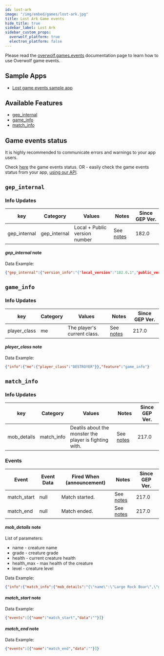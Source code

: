 ```yaml
---
id: lost-ark
image: "/img/embed/games/lost-ark.jpg"
title: Lost Ark Game events
hide_title: true
sidebar_label: Lost Ark
sidebar_custom_props:
  overwolf_platform: true
  electron_platform: false
---
```


<!-- GENERATED USING /scripts/generate.js -->

<head>
  <meta name="keywords" content="API for Lost Ark, Lost Ark API, SDK for Lost Ark, Lost Ark SDK"/>
</head>

<GameInfo gameID={21864} showCompliance={false} showDocs={true}/>

Please read the [overwolf.games.events](../events) documentation page to learn how to use Overwolf game events.

## Sample Apps

* [Lost game events sample app](https://github.com/overwolf/events-sample-apps)

## Available Features

* [gep_internal](#gep_internal)
* [game_info](#game_info)
* [match_info](#match_info)


## Game events status

It is highly recommended to communicate errors and warnings to your app users. 

Check [here](/status/) the game events status. OR -  easily check the game events status from your app, [using our API](/topics/using-events/how-to-check-events-status-from-app).

## `gep_internal`

### Info Updates

key          | Category    | Values                    | Notes                 | Since GEP Ver. |
------------ | ------------| ------------------------- | --------------------- | ------------- | 
gep_internal | gep_internal| Local + Public version number|See [notes](#gep_internal-note)|   182.0       |

#### *gep_internal* note

Data Example:

```json
{"gep_internal":{"version_info":"{"local_version":"182.0.1","public_version":"182.0.1","is_updated":true}"}},"feature":"gep_internal"}
```

## `game_info`

### Info Updates

key          | Category    | Values                    | Notes                 | Since GEP Ver. |
------------ | ------------| ------------------------- | --------------------- | ------------- | 
player_class     | me   | The player's current class.   |  See [notes](#player_class-note) |   217.0       |

#### *player_class* note

Data Example:

```json
{"info":{"me":{"player_class":"DESTROYER"}},"feature":"game_info"}
```

## `match_info`

### Info Updates

key          | Category    | Values                    | Notes                 | Since GEP Ver. |
------------ | ------------| ------------------------- | --------------------- | ------------- | 
mob_details | match_info   | Deatils about the monster the player is fighting with. |  See [notes](#mob_details-note) |   217.0       |


### Events

Event  | Event Data        | Fired When (announcement)           | Notes      | Since GEP Ver. |
-------| ------------------| -------------------------------------| ---------- | --------------|
match_start | null      | Match started. |See [notes](#match_start-note)|    217.0      |
match_end   | null      | Match ended.   |See [notes](#match_end-note)|    217.0      |

#### *mob_details* note

List of parameters:

* name - creature name
* grade - creature grade
* health - current creature health
* health_max - max health of the creature
* level - creature level

Data Example:

```json
{"info":{"match_info":{"mob_details":"{\"name\":\"Large Rock Boar\",\"grade\":\"NORMAL\",\"health\":413,\"health_max\":3192,\"level\":31}"}},"feature":"match_info"}
```

#### *match_start* note

Data Example:

```json
{"events":[{"name":"match_start","data":""}]}
```

#### *match_end* note

Data Example:

```json
{"events":[{"name":"match_end","data":""}]}
```